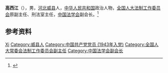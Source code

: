 '''高西江'''（{{bd|1926年|2月|2008年|2月16日|}}），男，[[河北|河北]][[威县|威县]]人，[[中华人民共和国|中华人民共和国]]政治人物，[[全国人大法制工作委员会|全国人大法制工作委员会]]原副主任、刑法室主任，[[中国法学会|中国法学会]]副会长。<ref>{{Cite book|title=中华人民共和国职官志|author=何虎生, 李耀东, 向常福主编|publisher=中国社会出版社|year=2003|isbn=9787800883934|location=北京|pages=}}</ref>

== 参考资料 ==
{{reflist}}

{{中国人物小作品}}
{{Navboxes 
| title  = 高西江在[[中国法学会|中国法学会]]的职务
| list1  =
{{中国法学会第二届理事会}}
{{中国法学会第三届理事会}}
}}

{{Authority control}}
{{DEFAULTSORT:Gao高}}
[[Category:高姓|Xi]]
[[Category:威县人|Category:威县人]]
[[Category:中国共产党党员_(1943年入党)|Category:中国共产党党员 (1943年入党)]]
[[Category:全国人大常委会法制工作委员会副主任|Category:全国人大常委会法制工作委员会副主任]]
[[Category:中国法学会副会长|Category:中国法学会副会长]]